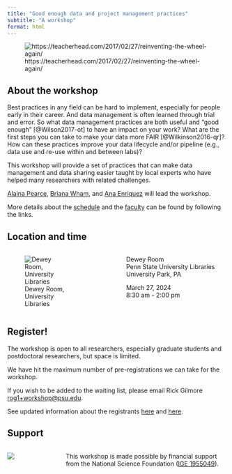 ```yaml
---
title: "Good enough data and project management practices"
subtitle: "A workshop"
format: html
---
```


![https://teacherhead.com/2017/02/27/reinventing-the-wheel-again/](https://headguruteacher.files.wordpress.com/2017/02/9464b325-d2f4-4604-8258-82093bf93af6.jpg)

## About the workshop

Best practices in any field can be hard to implement, especially for people early in their career. And data management is often learned through trial and error. So what data management practices are both useful and “good enough” [@Wilson2017-ot] to have an impact on your work? What are the first steps you can take to make your data more FAIR [@Wilkinson2016-qr]? How can these practices improve your data lifecycle and/or pipeline (e.g., data use and re-use within and between labs)?

This workshop will provide a set of practices that can make data management and data sharing easier taught by local experts who have helped many researchers with related challenges.

[Alaina Pearce](people.qmd#alaina-pearce), [Briana Wham](people.qmd#briana-wham), and [Ana Enriquez](people.qmd#ana-enriquez) will lead the workshop.

More details about the [schedule](schedule.qmd) and the [faculty](people.qmd) can be found by following the links.

## Location and time

:::: {.columns}
::: {.column width="40%"}
![Dewey Room, University Libraries](https://sc-api.psu.edu/s3/files/styles/4_3_1500w/public/DSC_6681%20for%20PSNews%20Dewey%20room%20naming.jpg?h=6e526c05&itok=fTahAKyt)
:::
::: {.column width="10%"}
:::
::: {.column width="50%"}
Dewey Room</br>
Penn State University Libraries</br>
University Park, PA

March 27, 2024</br>
8:30 am - 2:00 pm
:::
::::


## Register!

The workshop is open to all researchers, especially graduate students and postdoctoral researchers, but space is limited.

::: {.callout-note}

We have hit the maximum number of pre-registrations we can take for the workshop.

If you wish to be added to the waiting list, please email Rick Gilmore <rog1+workshop@psu.edu>.

:::

<!-- Register today by visiting <https://forms.gle/WyD4AxajSnz1Wqe67> -->

<!-- Or via the embedded form below: -->

<!-- <iframe src="https://docs.google.com/forms/d/e/1FAIpQLSfHQpMvx0RT4t5NYcxcClZ0wdF8MDZh2mH9HKyo-zdsk4lo_Q/viewform?embedded=true" width="640" height="1514" frameborder="0" marginheight="0" marginwidth="0">Loading…</iframe> -->

See updated information about the registrants [here](resources.qmd#fig-registration-time-series) and [here](resources.qmd#fig-registration-by-dept).

## Support

:::: {.columns}
::: {.column width="15%"}
![](include/img/NSF.svg.png)
:::
::: {.column width="5%"}
:::
::: {.column width="80%"}
This workshop is made possible by financial support from the National Science Foundation ([IGE 1955049](https://www.nsf.gov/awardsearch/showAward?AWD_ID=1955049)).
:::
::::